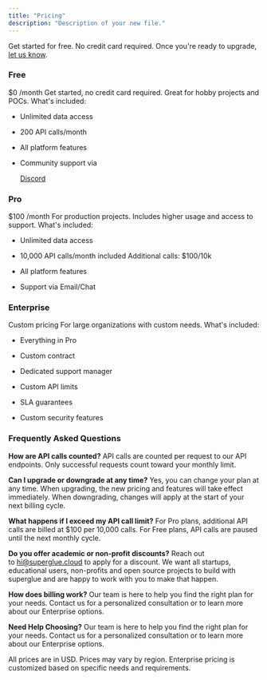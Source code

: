 ```yaml
---
title: "Pricing"
description: "Description of your new file."
---
```


Get started for free. No credit card required. Once you're ready to upgrade, [let us know](https://cal.com/teamindex/upgrade).

### **Free**

$0 /month
Get started, no credit card required. Great for hobby projects and POCs.
What's included:

* Unlimited data access

* 200 API calls/month

* All platform features

* Community support via 

  [Discord](https://discord.gg/W9b4xtEphN)

### **Pro**

$100 /month
For production projects. Includes higher usage and access to support.
What's included:

* Unlimited data access

* 10,000 API calls/month included Additional calls: $100/10k

* All platform features

* Support via Email/Chat

### **Enterprise**

Custom pricing
For large organizations with custom needs.
What's included:

* Everything in Pro

* Custom contract

* Dedicated support manager

* Custom API limits

* SLA guarantees

* Custom security features

### **Frequently Asked Questions**

**How are API calls counted?**
API calls are counted per request to our API endpoints. Only successful requests count toward your monthly limit.&#x20;

**Can I upgrade or downgrade at any time?**
Yes, you can change your plan at any time. When upgrading, the new pricing and features will take effect immediately. When downgrading, changes will apply at the start of your next billing cycle.

**What happens if I exceed my API call limit?**
For Pro plans, additional API calls are billed at $100 per 10,000 calls. For Free plans, API calls are paused until the next monthly cycle.

**Do you offer academic or non-profit discounts?**
​Reach out to [hi@superglue.cloud](mailto:hi@superglue.cloud) to apply for a discount. We want all startups, educational users, non-profits and open source projects to build with superglue and are happy to work with you to make that happen.

**How does billing work?**
Our team is here to help you find the right plan for your needs. Contact us for a personalized consultation or to learn more about our Enterprise options.

**Need Help Choosing?**
Our team is here to help you find the right plan for your needs. Contact us for a personalized consultation or to learn more about our Enterprise options.

All prices are in USD. Prices may vary by region. Enterprise pricing is customized based on specific needs and requirements.